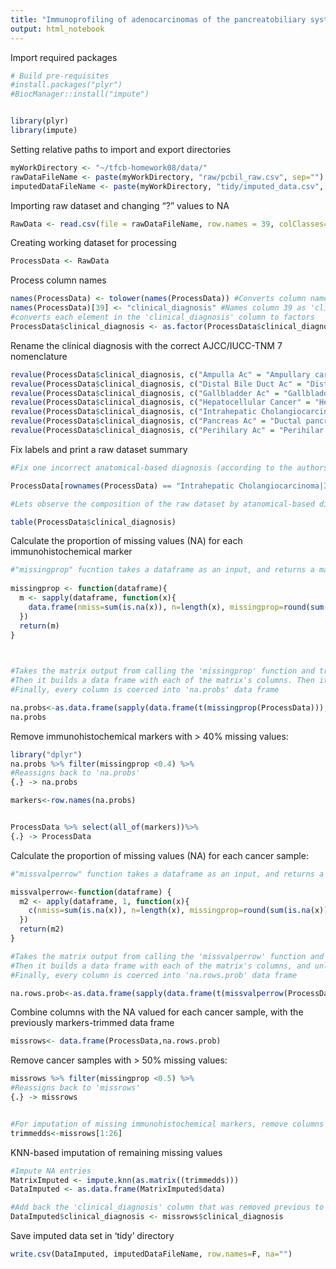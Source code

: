```yaml
---
title: "Immunoprofiling of adenocarcinomas of the pancreatobiliary system: Analysis of missing data & imputation"
output: html_notebook
---
```


Import required packages
```r
# Build pre-requisites
#install.packages("plyr")
#BiocManager::install("impute") 


library(plyr)
library(impute)


```


Setting relative paths to import and export directories
```r

myWorkDirectory <- "~/tfcb-homework08/data/"
rawDataFileName <- paste(myWorkDirectory, "raw/pcbil_raw.csv", sep="")
imputedDataFileName <- paste(myWorkDirectory, "tidy/imputed_data.csv", sep="")


```
 

Importing raw dataset and changing "?" values to NA

```r

RawData <- read.csv(file = rawDataFileName, row.names = 39, colClasses= c(rep("numeric",38), rep("character",2)), na.strings = "?",quote="'" )
```

Creating working dataset for processing

```r
ProcessData <- RawData
```

Process column names 
```r
names(ProcessData) <- tolower(names(ProcessData)) #Converts column names to lowercase
names(ProcessData)[39] <- "clinical_diagnosis" #Names column 39 as 'clinical diagnosis'
#converts each element in the 'clinical_diagnosis' column to factors
ProcessData$clinical_diagnosis <- as.factor(ProcessData$clinical_diagnosis)

```



Rename the clinical diagnosis with the correct AJCC/IUCC-TNM 7 nomenclature

```r

revalue(ProcessData$clinical_diagnosis, c("Ampulla Ac" = "Ampullary carcinoma")) -> ProcessData$clinical_diagnosis
revalue(ProcessData$clinical_diagnosis, c("Distal Bile Duct Ac" = "Distal bile duct cancer")) -> ProcessData$clinical_diagnosis
revalue(ProcessData$clinical_diagnosis, c("Gallbladder Ac" = "Gallbladder cancer")) -> ProcessData$clinical_diagnosis
revalue(ProcessData$clinical_diagnosis, c("Hepatocellular Cancer" = "Hepatocellular carcinoma")) -> ProcessData$clinical_diagnosis
revalue(ProcessData$clinical_diagnosis, c("Intrahepatic Cholangiocarcinoma" = "Intrahepatic cholangiocarcinoma")) -> ProcessData$clinical_diagnosis
revalue(ProcessData$clinical_diagnosis, c("Pancreas Ac" = "Ductal pancreatic adenocarcinoma")) -> ProcessData$clinical_diagnosis
revalue(ProcessData$clinical_diagnosis, c("Perihilary Ac" = "Perihilar cholangiocarcinoma")) -> ProcessData$clinical_diagnosis
```


Fix labels and print a raw dataset summary
```r

#Fix one incorrect anatomical-based diagnosis (according to the authors data analysis)

ProcessData[rownames(ProcessData) == "Intrahepatic Cholangiocarcinoma|366" , "clinical_diagnosis"] <- "Gallbladder cancer"

#Lets observe the composition of the raw dataset by atanomical-based diagnosis

table(ProcessData$clinical_diagnosis)

```

Calculate the proportion of missing values (NA) for each immunohistochemical marker
```r
 

#"missingprop" fucntion takes a dataframe as an input, and returns a matrix containing the number of NA values, the length of the column and the proportion of NA entries 
  
missingprop <- function(dataframe){
  m <- sapply(dataframe, function(x){
    data.frame(nmiss=sum(is.na(x)), n=length(x), missingprop=round(sum(is.na(x))/length(x),2))
  })
  return(m)
}
  


#Takes the matrix output from calling the 'missingprop' function and transposes its rows and columns.
#Then it builds a data frame with each of the matrix's columns. Then it unlists each atomic component occurring in each columns (which are thus far lists).
#Finally, every column is coerced into 'na.probs' data frame 

na.probs<-as.data.frame(sapply(data.frame(t(missingprop(ProcessData))), unlist))
na.probs
```

Remove immunohistochemical markers with > 40% missing values:
```r

library("dplyr")
na.probs %>% filter(missingprop <0.4) %>%
#Reassigns back to 'na.probs' 
{.} -> na.probs

markers<-row.names(na.probs)


ProcessData %>% select(all_of(markers))%>% 
{.} -> ProcessData

```


Calculate the proportion of missing values (NA) for each cancer sample:

```r

#"missvalperrow" function takes a dataframe as an input, and returns a matrix containing the number of NA values per row, the length of the row and the proportion of NA entries per row

missvalperrow<-function(dataframe) {
  m2 <- apply(dataframe, 1, function(x){
    c(nmiss=sum(is.na(x)), n=length(x), missingprop=round(sum(is.na(x))/length(x),3))
  })
  return(m2)
}

#Takes the matrix output from calling the 'missvalperrow' function and transposes its rows and columns.
#Then it builds a data frame with each of the matrix's columns, and unlists each component occurring in each columns (which are thus far lists).
#Finally, every column is coerced into 'na.rows.prob' data frame 

na.rows.prob<-as.data.frame(sapply(data.frame(t(missvalperrow(ProcessData))), unlist))

```

Combine columns with the NA valued for each cancer sample, with the previously markers-trimmed data frame
```r

missrows<- data.frame(ProcessData,na.rows.prob)

```

Remove cancer samples with > 50% missing values:
```r


missrows %>% filter(missingprop <0.5) %>%
#Reassigns back to 'missrows' 
{.} -> missrows


#For imputation of missing immunohistochemical markers, remove columns without immunohistochemical markers info or/and numeric data types 
trimmedds<-missrows[1:26]

```


KNN-based imputation of remaining missing values
```r

#Impute NA entries
MatrixImputed <- impute.knn(as.matrix((trimmedds)))
DataImputed <- as.data.frame(MatrixImputed$data)

#Add back the 'clinical_diagnosis' column that was removed previous to imputation
DataImputed$clinical_diagnosis <- missrows$clinical_diagnosis
```

Save imputed data set in 'tidy' directory
```r

write.csv(DataImputed, imputedDataFileName, row.names=F, na="")

```
